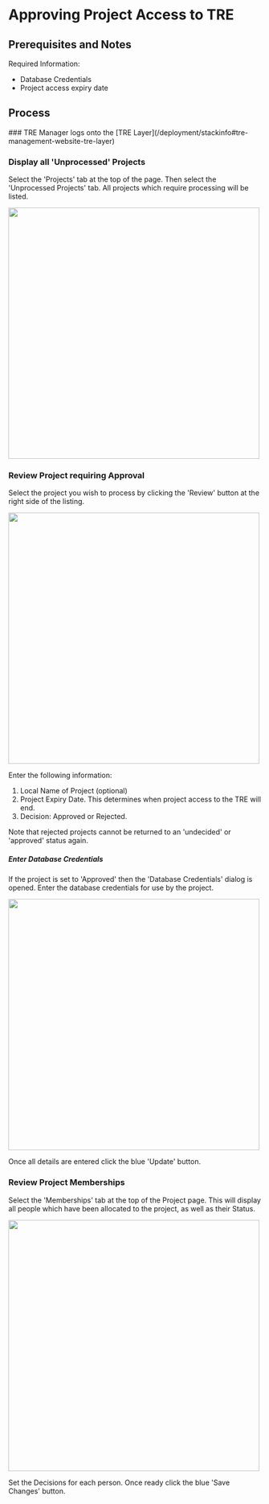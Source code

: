 
# Approving Project Access to TRE

## Prerequisites and Notes

Required Information:
- Database Credentials
- Project access expiry date

## Process

<Steps>
### TRE Manager logs onto the [TRE Layer](/deployment/stackinfo#tre-management-website-tre-layer)

### Display all 'Unprocessed' Projects

Select the 'Projects' tab at the top of the page.
Then select the 'Unprocessed Projects' tab.
All projects which require processing will be listed.

<img src="/images/TRE_UnprocessedProjects.png" width="500"></img>

### Review Project requiring Approval

Select the project you wish to process by
clicking the 'Review' button at the right side of the listing.

<img src="/images/TRE_ProjectReview.png" width="500"></img>

Enter the following information:
1. Local Name of Project (optional)
2. Project Expiry Date. This determines when project access to the TRE will end.
3. Decision: Approved or Rejected.

<Callout>
Note that rejected projects cannot be returned
to an 'undecided' or 'approved' status again.
</Callout>

##### Enter Database Credentials

If the project is set to 'Approved' then the 'Database Credentials' dialog is opened.
Enter the database credentials for use by the project.

<img src="/images/TRE_ProjectReview_DatabaseCredentials.png" width="500"></img>

Once all details are entered click the blue 'Update' button.

### Review Project Memberships

Select the 'Memberships' tab at the top of the Project page.
This will display all people which have been allocated to the project,
as well as their Status.

<img src="/images/TRE_ProjectReview_Memberships.png" width="500"></img>

Set the Decisions for each person.
Once ready click the blue 'Save Changes' button.

</Steps>